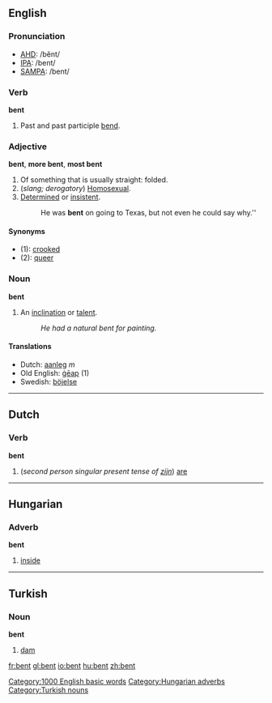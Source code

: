==English==
===Pronunciation===
*[[w:AHD|AHD]]: /bĕnt/
*[[w:IPA|IPA]]: /bent/
*[[w:SAMPA|SAMPA]]: /bent/

===Verb===
'''bent'''

# Past and past participle [[bend]].

===Adjective===
'''bent''', '''more bent''', '''most bent'''

#Of something that is usually straight: folded.
#(''slang; derogatory'') [[Homosexual]].
#[[determined|Determined]] or [[insistent]].
#:He was '''bent''' on going to Texas, but not even he could say why.''

====Synonyms====
*(1): [[crooked]]
*(2): [[queer]]

===Noun===
'''bent'''

#An [[inclination]] or [[talent]].
#: ''He had a natural bent for painting.''

====Translations====
*Dutch: [[aanleg]] ''m''
*Old English: [[geap|ġēap]] (1)
*Swedish: [[böjelse]]

----

==Dutch==
===Verb===
'''bent'''

#(''second person singular present tense of [[zijn]]'') [[are]]

[[Category:1000 English basic words]]

----

==Hungarian==

=== Adverb ===
'''bent'''

# [[inside]]

[[Category:Hungarian adverbs]]

----

==Turkish==
===Noun===
'''bent'''

# [[dam]]

[[Category:Turkish nouns]]

[[fr:bent]]
[[gl:bent]]
[[io:bent]]
[[hu:bent]]
[[zh:bent]]